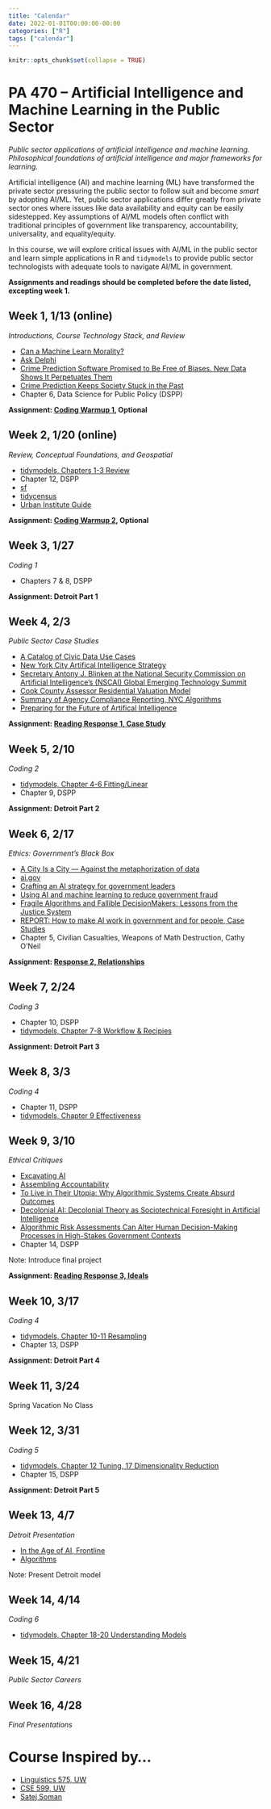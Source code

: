 ```yaml
---
title: "Calendar"
date: 2022-01-01T00:00:00-00:00
categories: ["R"]
tags: ["calendar"]
---
```


```r
knitr::opts_chunk$set(collapse = TRUE)
```

# PA 470 – Artificial Intelligence and Machine Learning in the Public Sector

*Public sector applications of artificial intelligence and machine learning. Philosophical foundations of artificial intelligence and major frameworks for learning.*

Artificial intelligence (AI) and machine learning (ML) have transformed the private sector pressuring the public sector to follow suit and become *smart* by adopting AI/ML. 
Yet, public sector applications differ greatly from private sector ones where issues like data availability and equity can be easily sidestepped.
Key assumptions of AI/ML models often conflict with traditional principles of government like transparency, accountability, universality, and equality/equity. 

In this course, we will explore critical issues with AI/ML in the public sector and learn simple applications in R and `tidymodels` to provide public sector technologists with adequate tools to navigate AI/ML in government.

**Assignments and readings should be completed before the date listed, excepting week 1.**

## Week 1, 1/13 (online)

*Introductions, Course Technology Stack, and Review*

- [Can a Machine Learn Morality?](https://www.nytimes.com/2021/11/19/technology/can-a-machine-learn-morality.html)
- [Ask Delphi](https://delphi.allenai.org/?a1=Women+are+better+than+men.)
- [Crime Prediction Software Promised to Be Free of Biases. New Data Shows It Perpetuates Them](https://themarkup.org/prediction-bias/2021/12/02/crime-prediction-software-promised-to-be-free-of-biases-new-data-shows-it-perpetuates-them)
- [Crime Prediction Keeps Society Stuck in the Past](https://www.wired.com/story/crime-prediction-racist-history/)
- Chapter 6, Data Science for Public Policy (DSPP)

**Assignment: [Coding Warmup 1](/coding-warmup-1), Optional**

## Week 2, 1/20 (online)

*Review, Conceptual Foundations, and Geospatial*

- [tidymodels, Chapters 1-3 Review](https://www.tmwr.org/index.html)
- Chapter 12, DSPP
- [sf](https://r-spatial.github.io/sf/)
- [tidycensus](https://walker-data.com/tidycensus/)
- [Urban Institute Guide](https://urbaninstitute.github.io/r-at-urban/mapping.html#Introduction)

**Assignment: [Coding Warmup 2](/coding-warmup-2), Optional**

## Week 3, 1/27

*Coding 1*

- Chapters 7 & 8, DSPP

**Assignment: Detroit Part 1**

## Week 4, 2/3

*Public Sector Case Studies*

- [A Catalog of Civic Data Use Cases](https://datasmart.ash.harvard.edu/news/article/how-can-data-and-analytics-be-used-to-enhance-city-operations-723)
- [New York City Artifical Intelligence Strategy](https://www1.nyc.gov/assets/cto/downloads/ai-strategy/nyc_ai_strategy.pdf)
- [Secretary Antony J. Blinken at the National Security Commission on Artificial Intelligence’s (NSCAI) Global Emerging Technology Summit](https://www.state.gov/secretary-antony-j-blinken-at-the-national-security-commission-on-artificial-intelligences-nscai-global-emerging-technology-summit/)
- [Cook County Assessor Residential Valuation Model](https://gitlab.com/ccao-data-science---modeling/models/ccao_res_avm)
- [Summary of Agency Compliance Reporting, NYC Algorithms](https://www1.nyc.gov/assets/ampo/downloads/pdf/AMPO-CY-2020-Agency-Compliance-Reporting.pdf)
- [Preparing for the Future of Artifical Intelligence](https://obamawhitehouse.archives.gov/sites/default/files/whitehouse_files/microsites/ostp/NSTC/preparing_for_the_future_of_ai.pdf)

**Assignment: [Reading Response 1, Case Study](/reading-response-1)**

## Week 5, 2/10

*Coding 2*


- [tidymodels, Chapter 4-6 Fitting/Linear](https://www.tmwr.org/index.html)
- Chapter 9, DSPP

**Assignment: Detroit Part 2**

## Week 6, 2/17

*Ethics: Government's Black Box*

- [A City Is a City — Against the metaphorization of data](https://everestpipkin.medium.com/a-city-is-a-city-against-the-metaphorization-of-data-2139be087a71)
- [ai.gov](https://www.ai.gov/)
- [Crafting an AI strategy for government leaders](https://www2.deloitte.com/us/en/insights/industry/public-sector/ai-strategy-for-government-leaders.html)
- [Using AI and machine learning to reduce government fraud](https://www.brookings.edu/research/using-ai-and-machine-learning-to-reduce-government-fraud/)
- [Fragile Algorithms and Fallible DecisionMakers: Lessons from the Justice System](https://pubs.aeaweb.org/doi/pdfplus/10.1257/jep.35.4.71)
- [REPORT: How to make AI work in government and for people, Case Studies](https://www.centreforpublicimpact.org/insights/how-to-make-ai-work-in-government-and-for-people)
- Chapter 5, Civilian Casualties, Weapons of Math Destruction, Cathy O'Neil

**Assignment: [Response 2, Relationships](reading-response-2)**

## Week 7, 2/24

*Coding 3*

- Chapter 10, DSPP
- [tidymodels, Chapter 7-8 Workflow & Recipies](https://www.tmwr.org/index.html)

**Assignment: Detroit Part 3**

## Week 8, 3/3

*Coding 4*

- Chapter 11, DSPP
- [tidymodels, Chapter 9 Effectiveness](https://www.tmwr.org/index.html)

## Week 9, 3/10

*Ethical Critiques*

- [Excavating AI](https://excavating.ai/)
- [Assembling Accountability](https://datasociety.net/wp-content/uploads/2021/06/Assembling-Accountability.pdf)
- [To Live in Their Utopia: Why Algorithmic Systems Create Absurd Outcomes](https://ali-alkhatib.com/papers/chi/utopia/utopia.pdf)
- [Decolonial AI: Decolonial Theory as Sociotechnical Foresight in Artificial Intelligence](https://arxiv.org/pdf/2007.04068.pdf)
- [Algorithmic Risk Assessments Can Alter Human Decision-Making Processes in High-Stakes Government Contexts](https://www.benzevgreen.com/wp-content/uploads/2021/08/21-cscw.pdf)
- Chapter 14, DSPP

Note: Introduce final project

**Assignment: [Reading Response 3, Ideals](reading-response-3)**

## Week 10, 3/17

*Coding 4*

- [tidymodels, Chapter 10-11 Resampling](https://www.tmwr.org/index.html)
- Chapter 13, DSPP

**Assignment: Detroit Part 4**


## Week 11, 3/24

Spring Vacation No Class

## Week 12, 3/31

*Coding 5*

- [tidymodels, Chapter 12 Tuning, 17 Dimensionality Reduction](https://www.tmwr.org/index.html)
- Chapter 15, DSPP

**Assignment: Detroit Part 5**

## Week 13, 4/7

*Detroit Presentation*

- [In the Age of AI, Frontline](https://www.youtube.com/watch?v=5dZ_lvDgevk)
- [Algorithms](https://github.com/TheAlgorithms/Python)

Note: Present Detroit model

## Week 14, 4/14

*Coding 6*

- [tidymodels, Chapter 18-20 Understanding Models](https://www.tmwr.org/index.html)

## Week 15, 4/21

*Public Sector Careers*

## Week 16, 4/28

*Final Presentations*

# Course Inspired by...

- [Linguistics 575, UW](https://faculty.washington.edu/ebender/2021_575/#foundations)
- [CSE 599, UW](https://uw-cse599p.github.io/calendar/)
- [Satej Soman](https://satejsoman.com/#/)
